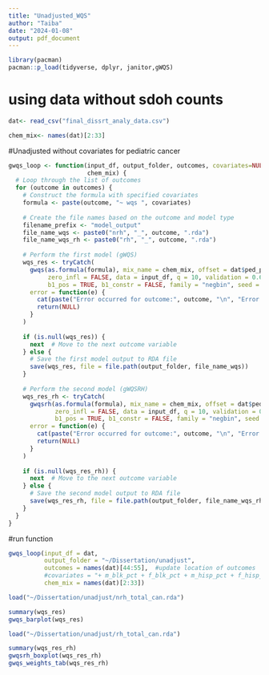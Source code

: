```yaml
---
title: "Unadjusted_WQS"
author: "Taiba"
date: "2024-01-08"
output: pdf_document
---
```


```r
library(pacman)
pacman::p_load(tidyverse, dplyr, janitor,gWQS)
```

# using data without sdoh counts
```r
dat<- read_csv("final_dissrt_analy_data.csv")
```

```r
chem_mix<- names(dat)[2:33]
```

#Unadjusted without covariates for pediatric cancer
```r
gwqs_loop <- function(input_df, output_folder, outcomes, covariates=NULL, 
                      chem_mix) {
  # Loop through the list of outcomes
  for (outcome in outcomes) {
    # Construct the formula with specified covariates
    formula <- paste(outcome, "~ wqs ", covariates)
    
    # Create the file names based on the outcome and model type
    filename_prefix <- "model_output"
    file_name_wqs <- paste0("nrh", "_", outcome, ".rda")
    file_name_wqs_rh <- paste0("rh", "_", outcome, ".rda")
    
    # Perform the first model (gWQS)
    wqs_res <- tryCatch(
      gwqs(as.formula(formula), mix_name = chem_mix, offset = dat$ped_popln,
           zero_infl = FALSE, data = input_df, q = 10, validation = 0.6, b = 10,
           b1_pos = TRUE, b1_constr = FALSE, family = "negbin", seed = 2023),
      error = function(e) {
        cat(paste("Error occurred for outcome:", outcome, "\n", "Error message:", e$message, "\n"))
        return(NULL)
      }
    )
    
    if (is.null(wqs_res)) {
      next  # Move to the next outcome variable
    } else {
      # Save the first model output to RDA file
      save(wqs_res, file = file.path(output_folder, file_name_wqs))
    }
    
    # Perform the second model (gWQSRH)
    wqs_res_rh <- tryCatch(
      gwqsrh(as.formula(formula), mix_name = chem_mix, offset = dat$ped_popln,
             zero_infl = FALSE, data = input_df, q = 10, validation = 0.6, b = 100,
             b1_pos = TRUE, b1_constr = FALSE, family = "negbin", seed = 2023, rh = 5),
      error = function(e) {
        cat(paste("Error occurred for outcome:", outcome, "\n", "Error message:", e$message, "\n"))
        return(NULL)
      }
    )
    
    if (is.null(wqs_res_rh)) {
      next  # Move to the next outcome variable
    } else {
      # Save the second model output to RDA file
      save(wqs_res_rh, file = file.path(output_folder, file_name_wqs_rh))
    }
  }
}


```

#run function
```r

gwqs_loop(input_df = dat,
          output_folder = "~/Dissertation/unadjust", 
          outcomes = names(dat)[44:55],  #update location of outcomes
          #covariates = "+ m_blk_pct + f_blk_pct + m_hisp_pct + f_hisp_pct + m_heal_ins_pct + f_heal_ins_pct +vehicle_pct + sing_pent_pct + ssi_snap_pct ",
          chem_mix = names(dat)[2:33])
```

```r
load("~/Dissertation/unadjust/nrh_total_can.rda") 

summary(wqs_res)
gwqs_barplot(wqs_res)

```


```r
load("~/Dissertation/unadjust/rh_total_can.rda") 

summary(wqs_res_rh)
gwqsrh_boxplot(wqs_res_rh)
gwqs_weights_tab(wqs_res_rh)

```

